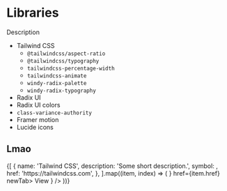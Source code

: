 

# Libraries

Description

- Tailwind CSS
  - `@tailwindcss/aspect-ratio`
  - `@tailwindcss/typography`
  - `tailwindcss-percentage-width`
  - `tailwindcss-animate`
  - `windy-radix-palette`
  - `windy-radix-typography`
- Radix UI
- Radix UI colors
- `class-variance-authority`
- Framer motion
- Lucide icons

## Lmao

<div className="grid grid-cols-2 gap-4">
  {[
    {
      name: 'Tailwind CSS',
      description: 'Some short description.',
      symbol: <PenTool />,
      href: 'https://tailwindcss.com',
    },
  ].map((item, index) => (
    <FeatureDisplayMinimal
      key={`library-${index}`}
      className="col-span-2 w-full lg:col-span-1"
      name={item.name}
      description={item.description}
      symbol={item.symbol}
      button={
        <Button size="sm" rightIcon={<ExternalLink />} href={item.href} newTab>
          View
        </Button>
      }
    />
  ))}
</div>

